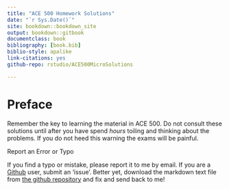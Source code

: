 ```yaml
--- 
title: "ACE 500 Homework Solutions"
date: "`r Sys.Date()`"
site: bookdown::bookdown_site
output: bookdown::gitbook
documentclass: book
bibliography: [book.bib]
biblio-style: apalike
link-citations: yes
github-repo: rstudio/ACE500MicroSolutions

---
```


# Preface {-}

Remember the key to learning the material in ACE 500. Do not consult these solutions until after you have spend *hours* toiling and thinking about the problems. If you do not heed this warning the exams will be painful. 

Report an Error or Typo 

If you find a typo or mistake, please report it to me by email. If you are a [Github](https://github.com) user, submit an 'issue'. Better yet, download the markdown text file from [the github repository](https://github.com/mindymallory/ACE500MicroSolutions) and fix and send back to me!  

